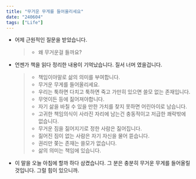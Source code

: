 ```yaml
---
title: "무거운 무게를 들어올리세요"
date: "240604"
tags: ["Life"]
---
```


- 어제 근원적인 질문을 받았습니다.
  > - 왜 무거운걸 들까요?
- 언젠가 책을 읽다 정리한 내용이 기억났습니다. 질서 너머 였을겁니다.
  > - 책임이야말로 삶의 의미를 부여합니다.
  > - 무거운 무게를 들어올리세요.
  > - 우리는 툭하면 다치고 툭하면 죽고 가만히 있으면 쓸모 없는 존재입니다.
  > - 무엇이든 등에 짊어져야합니다.
  > - 자기 삶을 바칠 수 있을 만한 가치를 찾지 못하면 어린아이로 남습니다.
  > - 고귀한 책임의식이 사라진 자리에 남는건 충동적이고 저급한 쾌락밖에 없습니다.
  > - 무거운 짐을 짊어지기로 정한 사람은 짊어집니다.
  > - 짊어진 짐이 없는 사람은 자기 자신을 물어 뜯습니다.
  > - 권리만 쫒는 존재는 쓸모가 없습니다.
  > - 삶의 의미는 책임에 있습니다.
- 이 말을 오늘 아침에 할까 하다 삼켰습니다. 그 분은 충분히 무거운 무게를 들어올릴 것입니다. 그럴 힘이 있으니까.
